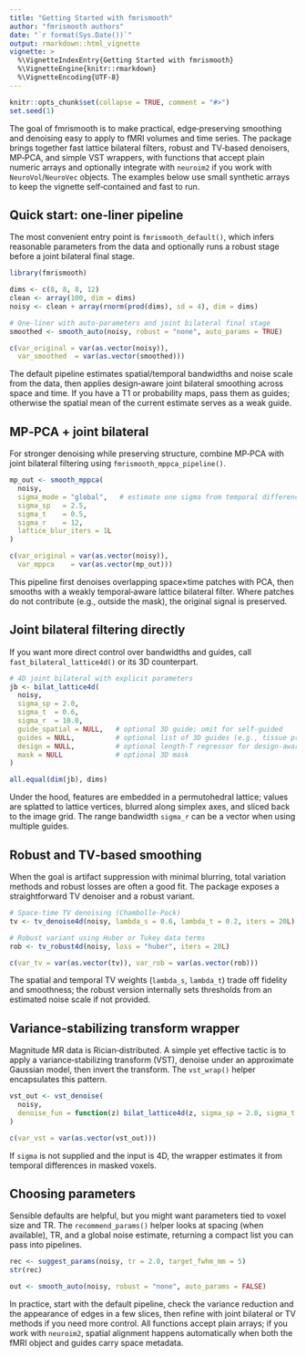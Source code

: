 ```yaml
---
title: "Getting Started with fmrismooth"
author: "fmrismooth authors"
date: "`r format(Sys.Date())`"
output: rmarkdown::html_vignette
vignette: >
  %\VignetteIndexEntry{Getting Started with fmrismooth}
  %\VignetteEngine{knitr::rmarkdown}
  %\VignetteEncoding{UTF-8}
---
```


```r
knitr::opts_chunk$set(collapse = TRUE, comment = "#>")
set.seed(1)
```

The goal of fmrismooth is to make practical, edge‑preserving smoothing and denoising easy to apply to fMRI volumes and time series. The package brings together fast lattice bilateral filters, robust and TV‑based denoisers, MP‑PCA, and simple VST wrappers, with functions that accept plain numeric arrays and optionally integrate with `neuroim2` if you work with `NeuroVol`/`NeuroVec` objects. The examples below use small synthetic arrays to keep the vignette self‑contained and fast to run.

## Quick start: one‑liner pipeline

The most convenient entry point is `fmrismooth_default()`, which infers reasonable parameters from the data and optionally runs a robust stage before a joint bilateral final stage.

```r
library(fmrismooth)

dims <- c(8, 8, 8, 12)
clean <- array(100, dim = dims)
noisy <- clean + array(rnorm(prod(dims), sd = 4), dim = dims)

# One-liner with auto-parameters and joint bilateral final stage
smoothed <- smooth_auto(noisy, robust = "none", auto_params = TRUE)

c(var_original = var(as.vector(noisy)),
  var_smoothed  = var(as.vector(smoothed)))
```

The default pipeline estimates spatial/temporal bandwidths and noise scale from the data, then applies design‑aware joint bilateral smoothing across space and time. If you have a T1 or probability maps, pass them as guides; otherwise the spatial mean of the current estimate serves as a weak guide.

## MP‑PCA + joint bilateral

For stronger denoising while preserving structure, combine MP‑PCA with joint bilateral filtering using `fmrismooth_mppca_pipeline()`.

```r
mp_out <- smooth_mppca(
  noisy,
  sigma_mode = "global",   # estimate one sigma from temporal differences
  sigma_sp   = 2.5,
  sigma_t    = 0.5,
  sigma_r    = 12,
  lattice_blur_iters = 1L
)

c(var_original = var(as.vector(noisy)),
  var_mppca    = var(as.vector(mp_out)))
```

This pipeline first denoises overlapping space×time patches with PCA, then smooths with a weakly temporal‑aware lattice bilateral filter. Where patches do not contribute (e.g., outside the mask), the original signal is preserved.

## Joint bilateral filtering directly

If you want more direct control over bandwidths and guides, call `fast_bilateral_lattice4d()` or its 3D counterpart.

```r
# 4D joint bilateral with explicit parameters
jb <- bilat_lattice4d(
  noisy,
  sigma_sp = 2.0,
  sigma_t  = 0.6,
  sigma_r  = 10.0,
  guide_spatial = NULL,   # optional 3D guide; omit for self-guided
  guides = NULL,          # optional list of 3D guides (e.g., tissue probs)
  design = NULL,          # optional length-T regressor for design-aware feature
  mask = NULL             # optional 3D mask
)

all.equal(dim(jb), dims)
```

Under the hood, features are embedded in a permutohedral lattice; values are splatted to lattice vertices, blurred along simplex axes, and sliced back to the image grid. The range bandwidth `sigma_r` can be a vector when using multiple guides.

## Robust and TV‑based smoothing

When the goal is artifact suppression with minimal blurring, total variation methods and robust losses are often a good fit. The package exposes a straightforward TV denoiser and a robust variant.

```r
# Space-time TV denoising (Chambolle-Pock)
tv <- tv_denoise4d(noisy, lambda_s = 0.6, lambda_t = 0.2, iters = 20L)

# Robust variant using Huber or Tukey data terms
rob <- tv_robust4d(noisy, loss = "huber", iters = 20L)

c(var_tv = var(as.vector(tv)), var_rob = var(as.vector(rob)))
```

The spatial and temporal TV weights (`lambda_s`, `lambda_t`) trade off fidelity and smoothness; the robust version internally sets thresholds from an estimated noise scale if not provided.

## Variance‑stabilizing transform wrapper

Magnitude MR data is Rician‑distributed. A simple yet effective tactic is to apply a variance‑stabilizing transform (VST), denoise under an approximate Gaussian model, then invert the transform. The `vst_wrap()` helper encapsulates this pattern.

```r
vst_out <- vst_denoise(
  noisy,
  denoise_fun = function(z) bilat_lattice4d(z, sigma_sp = 2.0, sigma_t = 0.4, sigma_r = 8)
)

c(var_vst = var(as.vector(vst_out)))
```

If `sigma` is not supplied and the input is 4D, the wrapper estimates it from temporal differences in masked voxels.

## Choosing parameters

Sensible defaults are helpful, but you might want parameters tied to voxel size and TR. The `recommend_params()` helper looks at spacing (when available), TR, and a global noise estimate, returning a compact list you can pass into pipelines.

```r
rec <- suggest_params(noisy, tr = 2.0, target_fwhm_mm = 5)
str(rec)

out <- smooth_auto(noisy, robust = "none", auto_params = FALSE)
```

In practice, start with the default pipeline, check the variance reduction and the appearance of edges in a few slices, then refine with joint bilateral or TV methods if you need more control. All functions accept plain arrays; if you work with `neuroim2`, spatial alignment happens automatically when both the fMRI object and guides carry space metadata.
